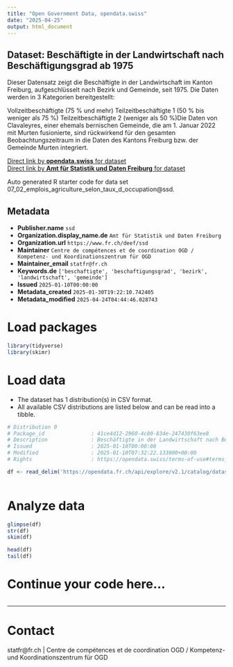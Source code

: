 ```yaml
---
title: "Open Government Data, opendata.swiss"
date: "2025-04-25"
output: html_document
---
```


## Dataset: Beschäftigte in der Landwirtschaft nach Beschäftigungsgrad ab 1975

Dieser
Datensatz zeigt die Beschäftigte in der Landwirtschaft im Kanton Freiburg,
aufgeschlüsselt nach Bezirk und Gemeinde, seit 1975. Die Daten werden in 3
Kategorien bereitgestellt:

Vollzeitbeschäftigte
     (75 % und mehr)
Teilzeitbeschäftigte
     1 (50 % bis weniger als 75 %)
Teilzeitbeschäftigte
     2 (weniger als 50 %)Die Daten
von Clavaleyres, einer ehemals bernischen Gemeinde, die am 1. Januar 2022 mit
Murten fusionierte, sind rückwirkend für den gesamten Beobachtungszeitraum in
die Daten des Kantons Freiburg bzw. der Gemeinde Murten integriert.


[Direct link by **opendata.swiss** for dataset](https://opendata.swiss/de/dataset/beschaftigte-in-der-landwirtschaft-nach-beschaftigungsgrad-ab-1975)<br>
[Direct link by **Amt für Statistik und Daten Freiburg** for dataset](https://opendata.fr.ch/explore/dataset/07_02_emplois_agriculture_selon_taux_d_occupation/)

Auto generated R starter code for data set 07_02_emplois_agriculture_selon_taux_d_occupation@ssd.

## Metadata

- **Publisher.name** `ssd`
- **Organization.display_name.de** `Amt für Statistik und Daten Freiburg`
- **Organization.url** `https://www.fr.ch/deef/ssd`
- **Maintainer** `Centre de compétences et de coordination OGD / Kompetenz- und Koordinationszentrum für OGD`
- **Maintainer_email** `statfr@fr.ch`
- **Keywords.de** `['beschaftigte', 'beschaftigungsgrad', 'bezirk', 'landwirtschaft', 'gemeinde']`
- **Issued** `2025-01-10T00:00:00`
- **Metadata_created** `2025-01-30T19:22:10.742405`
- **Metadata_modified** `2025-04-24T04:44:46.028743`


# Load packages

```r

library(tidyverse)
library(skimr)

```

# Load data

-   The dataset has 1 distribution(s) in CSV format.
-   All available CSV distributions are listed below and can be read into a tibble.

```r

# Distribution 0
# Package_id               : 41ce4d12-2960-4c80-834e-247430f63ee8
# Description              : Beschäftigte in der Landwirtschaft nach Beschäftigungsgrad ab 1975 (csv)
# Issued                   : 2025-01-10T00:00:00
# Modified                 : 2025-01-10T07:32:22.133000+00:00
# Rights                   : https://opendata.swiss/terms-of-use#terms_by

df <- read_delim('https://opendata.fr.ch/api/explore/v2.1/catalog/datasets/07_02_emplois_agriculture_selon_taux_d_occupation/exports/csv?use_labels=true')



```

# Analyze data

```r

glimpse(df)
str(df)
skim(df)

head(df)
tail(df)

```

# Continue your code here...

```r

```

------------------------------------------------------------------------

# Contact

statfr@fr.ch | Centre de compétences et de coordination OGD / Kompetenz- und Koordinationszentrum für OGD
